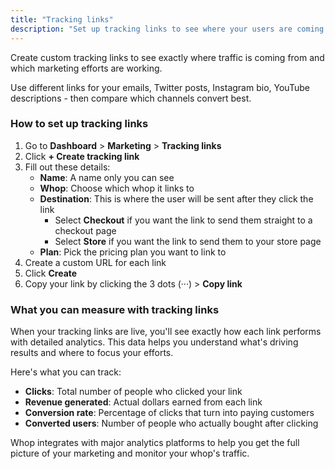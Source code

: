 ```yaml
---
title: "Tracking links"
description: "Set up tracking links to see where your users are coming from "
---
```


Create custom tracking links to see exactly where traffic is coming from and which marketing efforts are working.

<Tip>
  Use different links for your emails, Twitter posts, Instagram bio, YouTube descriptions - then compare which channels convert best.
</Tip>

### How to set up tracking links

1. Go to **Dashboard** \> **Marketing** \> **Tracking links**
2. Click **\+ Create tracking link**
3. Fill out these details:
   - **Name**: A name only you can see
   - **Whop**: Choose which whop it links to
   - **Destination**: This is where the user will be sent after they click the link
     - Select **Checkout** if you want the link to send them straight to a checkout page
     - Select **Store** if you want the link to send them to your store page
   - **Plan**: Pick the pricing plan you want to link to
4. Create a custom URL for each link
5. Click **Create**
6. Copy your link by clicking the 3 dots (···) \> **Copy link**

### What you can measure with tracking links

When your tracking links are live, you'll see exactly how each link performs with detailed analytics. This data helps you understand what's driving results and where to focus your efforts.

Here's what you can track:

- **Clicks**: Total number of people who clicked your link
- **Revenue generated**: Actual dollars earned from each link
- **Conversion rate**: Percentage of clicks that turn into paying customers
- **Converted users**: Number of people who actually bought after clicking

<Card title="Set up external tracking integrations" icon="magnifying-glass" href="/manage-your-whop/integrations">
  Whop integrates with major analytics platforms to help you get the full picture of your marketing and monitor your whop's traffic.
</Card>